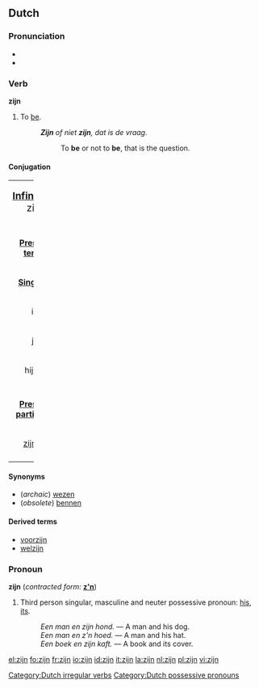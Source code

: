 ==Dutch==

===Pronunciation===
*{{audio|Nl-zijn.ogg|audio}}
*{{IPA|zɛɪn}}

===Verb===
'''zijn'''

# To [[be]].
#: '''''Zijn''' of niet '''zijn''', dat is de vraag.''
#:: To '''be''' or not to '''be''', that is the question.

====Conjugation====
{| border=1 rules=all style="border:1px solid #99B3FF; background-color:#f9f9f9; padding:5px; font-size: 95%; width:100%;"
|colspan=8 width=100% align=center|<big>'''[[infinitive|Infinitive]]:''' zijn</big>
|-
|colspan=8 height=9px|
|-
|colspan=4 width=50% align=center|'''[[Present tense]]'''
|colspan=4 width=50% align=center|'''[[past tense|Past tense]]'''
|-
|colspan=2 width=25% align=center|'''[[Singular]]'''
|colspan=2 width=25% align=center|'''[[Plural]]'''
|colspan=2 width=25% align=center|'''[[Singular]]'''
|colspan=2 width=25% align=center|'''[[Plural]]'''
|-
|width=5% align=center|ik
|width=20% align=center|[[ben]]
|width=5% align=center|wij
|width=20% align=center|zijn
|width=5% align=center|ik
|width=20% align=center|[[was]]
|width=5% align=center|wij
|width=20% align=center|[[waren]]
|-
|width=5% align=center|jij
|width=20% align=center|[[bent]]
|width=5% align=center|jullie
|width=20% align=center|zijn
|width=5% align=center|jij
|width=20% align=center|[[was]]
|width=5% align=center|jullie
|width=20% align=center|[[waren]]
|-
|width=5% align=center|hij/zij
|width=20% align=center|[[is]]
|width=5% align=center|zij
|width=20% align=center|zijn
|width=5% align=center|hij/zij
|width=20% align=center|[[was]]
|width=5% align=center|zij
|width=20% align=center|[[waren]]
|-
|colspan=8 height=9px|
|-
|colspan=2 width=25% align=center|'''[[present participle|Present participle]]'''
|colspan=2 width=25% align=center|'''([[Auxiliary]]) [[past participle|Past participle]]'''
|colspan=2 width=25% align=center|'''[[imperative|Imperative]]'''
|colspan=2 width=25% align=center|'''[[Subjunctive]]'''
|-
|colspan=2 width=25% align=center|[[zijnde]]
|colspan=2 width=25% align=center|zijn [[geweest]]
|colspan=2 width=25% align=center|[[wees]]
|colspan=2 width=25% align=center|[[zij]]
|-
|}

====Synonyms====
* (''archaic'') [[wezen]]
* (''obsolete'') [[bennen]]

====Derived terms====
* [[voorzijn]]
* [[welzijn]]

===Pronoun===
'''zijn''' (''contracted form:'' '''[[z'n]]''')

# {{possessive}} Third person singular, masculine and neuter possessive pronoun: [[his]], [[its]].
#:'' Een man en zijn hond.'' &mdash; A man and his dog.
#:'' Een man en z'n hoed.'' &mdash; A man and his hat.
#:'' Een boek en zijn kaft.'' &mdash; A book and its cover.

[[Category:Dutch irregular verbs]]
[[Category:Dutch possessive pronouns]]

[[el:zijn]]
[[fo:zijn]]
[[fr:zijn]]
[[io:zijn]]
[[id:zijn]]
[[it:zijn]]
[[la:zijn]]
[[nl:zijn]]
[[pl:zijn]]
[[vi:zijn]]
